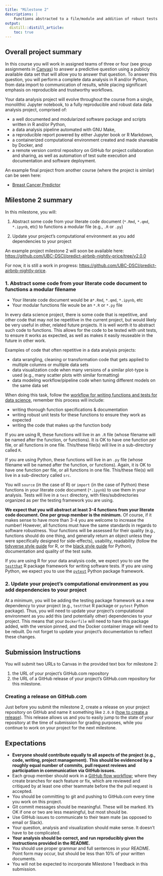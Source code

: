 ```yaml
---
title: "Milestone 2"
descriptions: |
    Functions abstracted to a file/module and addition of robust tests (`reduced.ipynb`, `.R` & `test_*.R`, function documentation)
output:
  distill::distill_article:
    toc: true
---
```


## Overall project summary

In this course you will work in assigned teams of three or four
(see group assignments in [Canvas](https://canvas.ubc.ca))
to answer a predictive question using a publicly available data set
that will allow you to answer that question.
To answer this question,
you will perform a complete data analysis in R and/or Python,
from data import to communication of results,
while placing significant emphasis on reproducible and trustworthy workflows.

Your data analysis project will evolve throughout the course from a single,
monolithic Jupyter notebook,
to a fully reproducible and robust data data analysis project, comprised of:

- a well documented and modularized software package and scripts written in R and/or Python,
- a data analysis pipeline automated with GNU Make,
- a reproducible report powered by either Jupyter book or R Markdown,
- a containerized computational environment created and made shareable by Docker, and
- a remote version control repository on GitHub for project collaboration and sharing,
  as well as automation of test suite execution and documentation and software deployment.

An example final project from another course (where the project is similar) can be seen here:

- [Breast Cancer Predictor](https://github.com/ttimbers/breast_cancer_predictor)

## Milestone 2 summary

In this milestone, you will:

1. Abstract some code from your literate code document (`*.Rmd`, `*.qmd`, `*.ipynb`, etc)
   to functions a modular file (e.g., `.R` or `.py`)

2. Update your project's computational environment as you add dependencies to your project

An example project milestone 2 will soon be available here:
[https://github.com/UBC-DSCI/predict-airbnb-nightly-price/tree/v2.0.0](https://github.com/UBC-DSCI/predict-airbnb-nightly-price/tree/v2.0.0)

For now, it is still a work in progress:
[https://github.com/UBC-DSCI/predict-airbnb-nightly-price](https://github.com/UBC-DSCI/predict-airbnb-nightly-price).

### 1. Abstract some code from your literate code document to functions a modular filename

- Your literate code document would be a`*.Rmd`, `*.qmd`, `*.ipynb`, etc
- Your modular functions file woule be an `*.R` or `*.py` file

In every data science project, there is some code that is repetitive,
and other code that may not be repetitive in the current project,
but would likely be very useful in other, related future projects.
It is well worth it to abstract such code to functions.
This allows for the code to be tested with unit tests, to ensure it works as expected,
as well as makes it easily reuseable in the future in other work.

Examples of code that often repetitive in a data analysis projects:

- data wrangling, cleaning or transformation code that gets applied to multiple columns or multiple data sets
- data visualization code when many versions of a similar plot-type is used
  (e.g., many scatter plots with similar formatting)
- data modeling workflow/pipeline code when tuning different models on the same data set

When doing this task,
follow the
[workflow for writing functions and tests for data science](https://ubc-dsci.github.io/reproducible-and-trustworthy-workflows-for-data-science/materials/lectures/06-intro-to-testing-code.html#workflow-for-writing-functions-and-tests-for-data-science),
remember this process will include:

  - writing thorough function specifications & documentation
  - writing robust unit tests for these functions to ensure they work as expected
  - writing the code that makes up the function body

If you are using R, these functions will live in an `.R` file
(whose filename will be named after the function, or functions).
It is OK to have one function per file, or all functions in one file.
This/these file(s) will live in a sub-directory called `R`.

If you are using Python, these functions will live in an `.py` file
(whose filename will be named after the function, or functions).
Again, it is OK to have one function per file, or all functions in one file.
This/these file(s) will live in a sub-directory called `src`.

You will `source` (in the case of R) or `import` (in the case of Python)
these functions in your literate code document (`*.ipynb`) to use them in your analysis.
Tests will live in a `test` directory, with files/subdirectories organized as per the testing framework you are using.

**We expect that you will abstract at least 3-4 functions from your literate code document.
One per group member is the minimum.**
Of course, if it makes sense to have more than 3-4 you are welcome to increase the number!
However, all functions must have the same standards in regards to software robustness.
Your functions will be assessed for their quality
(e.g., functions should do one thing,
and generally return an object unless they were specifically designed for side-effects),
usability,
readability (follow the [tidyverse style guide](https://style.tidyverse.org/) for R,
or the [black style guide](https://black.readthedocs.io/en/stable/the_black_code_style/index.html) for Python),
documentation and quality of the test suite.

If you are using R for your data analysis code,
we expect you to use the [`testthat`](https://testthat.r-lib.org/) R package framework for writing software tests.
If you are using Python, we expect you to use the [`pytest`](https://docs.pytest.org/en/7.0.x/) Python package framework.

### 2. Update your project's computational environment as you add dependencies to your project

At a minimum, you will be adding the testing package framework as a new dependency to your project
(e.g., `testthat` R package or `pytest` Python package).
Thus, you will need to update your project's computational environment
as you add this (and potentially other) dependencies to your project.
This means that your `Dockerfile` will need to have this package added, with the version pinned,
and the Docker container image will need to be rebuilt.
Do not forget to update your project's documentation to reflect these changes.

## Submission Instructions

You will submit two URLs to Canvas in the provided text box for milestone 2:

1. the URL of your project's GitHub.com repository
2. the URL of a GitHub release of your project's GitHub.com repository for this milestone.

### Creating a release on GitHub.com

Just before you submit the milestone 2,
create a release on your project repository on GitHub and name it something like `2.0.0`
([how to create a release](https://docs.github.com/en/repositories/releasing-projects-on-github/managing-releases-in-a-repository#creating-a-release)).
This release allows us and you to easily jump to the state of your repository at the time of submission for grading purposes,
while you continue to work on your project for the next milestone.

## Expectations

- **Everyone should contribute equally to all aspects of the project**
  **(e.g., code, writing, project management).**
  **This should be evidenced by a roughly equal number of commits,**
  **pull request reviews and participation in communication via GitHub issues.**
- Each group member should work in a
  [GitHub flow workflow](https://docs.github.com/en/get-started/quickstart/github-flow);
  where they create branches for each feature or fix,
  which are reviewed and critiqued by at least one other teammate
  before the the pull request is accepted.
- You should be committing to git and pushing to GitHub.com every time you work on this project.
- Git commit messages should be meaningful. These will be marked.
  It's OK if one or two are less meaningful, but most should be.
- Use GitHub issues to communicate to their team mate (as opposed to email or Slack).
- Your question, analysis and visualization should make sense. It doesn't have to be complicated.
- **Your analysis should be correct, and run reproducibly given the instructions provided in the README.**
- You should use proper grammar and full sentences in your README.
  Point form may occur, but should be less than 10% of your written documents.
- You will not be expected to incorporate Milestone 1 feedback in this submission.
